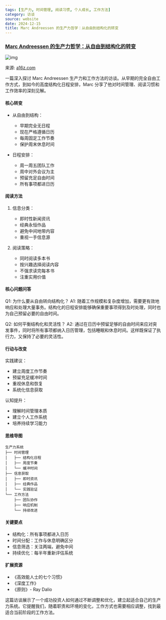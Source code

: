 ```yaml
---
tags: [生产力, 时间管理, 阅读习惯, 个人成长, 工作方法]
category: 访谈
source: website
date: 2024-12-15
title: Marc Andreessen 的生产力哲学：从自由到结构化的转变
---
```


### [Marc Andreessen 的生产力哲学：从自由到结构化的转变](https://a16z.com/marc-andreessen-on-productivity-scheduling-reading-habits-work-and-more/)

![img](https://img.mengpeng.tech/i/2024/12/14/675d50b559449.webp)

来源: [a16z.com](https://a16z.com/marc-andreessen-on-productivity-scheduling-reading-habits-work-and-more/)

一篇深入探讨 Marc Andreessen 生产力和工作方法的访谈。从早期的完全自由工作方式，到如今的高度结构化日程安排，Marc 分享了他对时间管理、阅读习惯和工作效率的深刻见解。

#### 核心转变
- 从自由到结构：
  - 早期完全无日程
  - 现在严格遵循日历
  - 每周固定工作节奏
  - 保护周末休息时间

- 日程安排：
  - 周一周五团队工作
  - 周中对外会议为主
  - 预留充足自由时间
  - 所有事项都进日历

#### 阅读方法
1. 信息分类：
   - 即时性新闻资讯
   - 经典永恒作品
   - 避免中间地带内容
   - 重视一手信息源

2. 阅读策略：
   - 同时阅读多本书
   - 按兴趣选择阅读内容
   - 不强求读完每本书
   - 注重实用价值

#### 核心问题问答
Q1: 为什么要从自由转向结构化？
A1: 随着工作规模和复杂度增加，需要更有效地响应和处理大量事务。结构化的日程安排能够确保重要事项得到及时处理，同时也为自己预留必要的自由时间。

Q2: 如何平衡结构化和灵活性？
A2: 通过在日历中预留足够的自由时间来应对突发事件，同时将所有事项都纳入日历管理，包括睡眠和休息时间。这样既保证了执行力，又保持了必要的灵活性。

#### 行动与改变
实践建议：
- 建立周度工作节奏
- 预留充足缓冲时间
- 重视休息和恢复
- 系统化信息获取

认知提升：
- 理解时间管理本质
- 建立个人工作系统
- 培养持续学习能力

#### 思维导图
```
生产力系统
├── 时间管理
│   ├── 结构化日程
│   ├── 周度节奏
│   └── 缓冲时间
├── 信息获取
│   ├── 即时资讯
│   ├── 经典作品
│   └── 实践验证
└── 工作方法
    ├── 团队协作
    ├── 响应机制
    └── 持续改进
```

#### 关键要点
- 结构化：所有事项都进入日历
- 时间分配：工作与休息明确区分
- 信息筛选：关注两端，避免中间
- 持续优化：每半年重新评估系统

#### 扩展资源
- 《高效能人士的七个习惯》
- 《深度工作》
- 《原则》- Ray Dalio

这篇访谈展示了一个成功投资人如何通过不断调整和优化，建立起适合自己的生产力系统。它提醒我们，随着职责和环境的变化，工作方式也需要相应调整，找到最适合当前阶段的工作方法。 